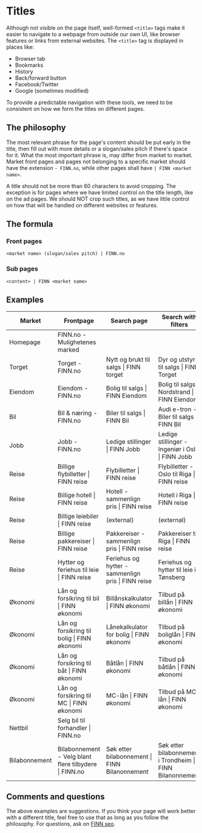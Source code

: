 # Titles

Although not visible on the page itself, well-formed `<title>` tags make it easier to navigate to a webpage from outside our own UI, like browser features or links from external websites. The `<title>` tag is displayed in places like:
- Browser tab
- Bookmarks
- History
- Back/forward button
- Facebook/Twitter
- Google (sometimes modified)

To provide a predictable navigation with these tools, we need to be consistent on how we form the titles on different pages.

## The philosophy

The most relevant phrase for the page's content should be put early in the title, then fill out with more details or a slogan/sales pitch if there's space for it. What the most important phrase is, may differ from market to market. Market front pages and pages not belonging to a specific market should have the extension `- FINN.no`, while other pages shall have `| FINN <market name>`.

A title should not be more than 60 characters to avoid cropping. The exception is for pages where we have limited control on the title length, like on the ad pages. We should NOT crop such titles, as we have little control on how that will be handled on different websites or features.

## The formula
### Front pages
`<market name> (slogan/sales pitch) | FINN.no`

### Sub pages
`<content> | FINN <market name>`

## Examples

Market | Frontpage |	Search page | Search with filters | Ad page |
|--|--|--|--|--|
| Homepage | FINN.no - Mulighetenes marked | | | |
| Torget | Torget - FINN.no | Nytt og brukt til salgs \| FINN torget | Dyr og utstyr til salgs \| FINN Torget | <ad title\> \| FINN torget | 
| Eiendom | Eiendom - FINN.no | Bolig til salgs \| FINN Eiendom | Bolig til salgs i Nordstrand \| FINN Eiendom | <ad title\> \| FINN eiendom |
| Bil |	Bil & næring - FINN.no | Biler til salgs \| FINN Bil | Audi e-tron - Biler til salgs \| FINN Bil | <ad title\> \| FINN bil |			
| Jobb | Jobb - FINN.no | Ledige stillinger \| FINN Jobb | Ledige stillinger - Ingeniør i Oslo \| FINN Jobb | <ad title\> \| FINN jobb |
| Reise	| Billige flybilletter \| FINN reise | Flybilletter \| FINN reise | Flybilletter - Oslo til Riga \| FINN reise | <same as search page\> | FINN reise | (external) |
| Reise | Billige hotell \| FINN reise | Hotell - sammenlign pris \| FINN reise | Hotell i Riga \| FINN reise | <same as search page\> \| FINN reise | <hotel name\> \| FINN reise |
| Reise | Billige leiebiler \| FINN reise | (external) | (external) | (external) | (external)|
| Reise | Billige pakkereiser \| FINN reise	| Pakkereiser - sammenlign pris \| FINN reise | Pakkereiser til Riga \| FINN reise | <same as search page\> \| FINN reise | Pakkereiser til <hotel name\>, <city?> \| FINN reise|			
| Reise | Hytter og feriehus til leie \| FINN reise	| Feriehus og hytter - sammenlign pris \| FINN reise | Feriehus og hytter til leie i Tønsberg | FINN reise | <same as search page\> \| FINN reise | <ad title\> \| FINN reise |
| Økonomi | Lån og forsikring til bil \| FINN økonomi | Billånskalkulator \| FINN økonomi | Tilbud på billån \| FINN økonomi | (no filter) |	(external)|
| Økonomi | Lån og forsikring til bolig \| FINN økonomi | Lånekalkulator for bolig \| FINN økonomi | Tilbud på boliglån \| FINN økonomi | <same as search page\> \| FINN økonomi | (external) |
| Økonomi | Lån og forsikring til båt \| FINN økonomi | Båtlån \| FINN økonomi | Tilbud på båtlån \| FINN økonomi | (no filter) | (external)|
| Økonomi | Lån og forsikring til MC \| FINN økonomi | MC-lån \| FINN økonomi | Tilbud på MC-lån \| FINN økonomi | (no filter) | (external) |
| Nettbil | Selg bil til forhandler \| FINN.no
| Bilabonnement | Bilabonnement - Velg blant flere tilbydere \| FINN.no | Søk etter bilabonnement \| FINN Bilanonnement | Søk etter bilabonnement i Trondheim \| FINN Bilanonnement | <car model\> from <dealer\> \| FINN Bilabonnement																					

## Comments and questions
The above examples are suggestions. If you think your page will work better with a different title, feel free to use that as long as you follow the philosophy. For questions, ask on [FINN seo](https://sch-chat.slack.com/archives/C18KHNY4R).
